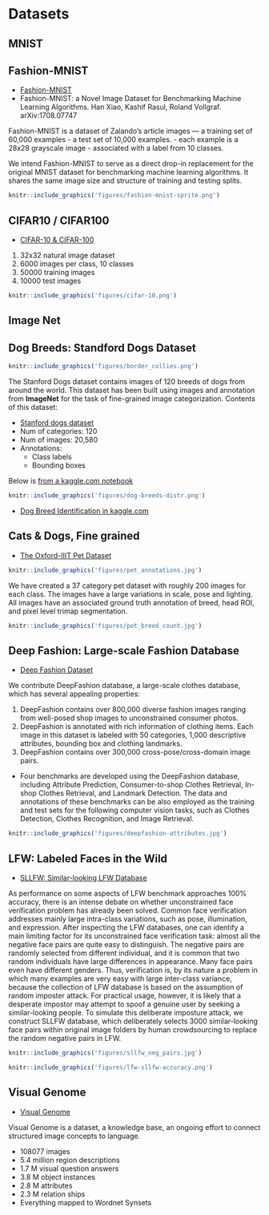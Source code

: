 # Datasets


## MNIST


## Fashion-MNIST

* [Fashion-MNIST](https://github.com/zalandoresearch/fashion-mnist)
* Fashion-MNIST: a Novel Image Dataset for Benchmarking Machine Learning Algorithms. Han Xiao, Kashif Rasul, Roland Vollgraf. arXiv:1708.07747

Fashion-MNIST is a dataset of Zalando's article images
    — a training set of 60,000 examples 
    - a test set of 10,000 examples. 
    - each example is a 28x28 grayscale image
    - associated with a label from 10 classes. 
    
We intend Fashion-MNIST to serve as a direct drop-in replacement for the original MNIST dataset for benchmarking machine learning algorithms. It shares the same image size and structure of training and testing splits.

```r
knitr::include_graphics('figures/fashion-mnist-sprite.png')
```

## CIFAR10 / CIFAR100 

* [CIFAR-10 & CIFAR-100](http://www.cs.utoronto.ca/~kriz/cifar.html)

1. 32x32 natural image dataset
1. 6000 images per class, 10 classes
1. 50000 training images
1. 10000 test images

```r
knitr::include_graphics('figures/cifar-10.png')
```


## Image Net

## Dog Breeds: Standford Dogs Dataset

```r
knitr::include_graphics('figures/border_collies.png')
```


The Stanford Dogs dataset contains images of 120 breeds of dogs from around the world. This dataset has been built using images and annotation from **ImageNet** for the task of fine-grained image categorization. Contents of this dataset:

- [Stanford dogs dataset](http://vision.stanford.edu/aditya86/ImageNetDogs/)
- Num of categories: 120
- Num of images: 20,580
- Annotations: 
    - Class labels
    - Bounding boxes

Below is [from a kaggle.com notebook](https://www.kaggle.com/wakamezake/dog-breed-chainer-tutorial)
```r
knitr::include_graphics('figures/dog-breeds-distr.png')
```

* [Dog Breed Identification in kaggle.com](https://www.kaggle.com/c/dog-breed-identification)






## Cats & Dogs, Fine grained

* [The Oxford-IIIT Pet Dataset](http://www.robots.ox.ac.uk/~vgg/data/pets/)

```r
knitr::include_graphics('figures/pet_annotations.jpg')
```

We have created a 37 category pet dataset with roughly 200 images for each class. The images have a large variations in scale, pose and lighting. All images have an associated ground truth annotation of breed, head ROI, and pixel level trimap segmentation. 

```r
knitr::include_graphics('figures/pet_breed_count.jpg')
```



## Deep Fashion: Large-scale Fashion Database

* [Deep Fashion Dataset](http://mmlab.ie.cuhk.edu.hk/projects/DeepFashion.html)

We contribute DeepFashion database, a large-scale clothes database, which has several appealing properties:

1. DeepFashion contains over 800,000 diverse fashion images ranging from well-posed shop images to unconstrained consumer photos.
1. DeepFashion is annotated with rich information of clothing items. Each image in this dataset is labeled with 50 categories, 1,000 descriptive attributes, bounding box and clothing landmarks.
1. DeepFashion contains over 300,000 cross-pose/cross-domain image pairs.

- Four benchmarks are developed using the DeepFashion database, including Attribute Prediction, Consumer-to-shop Clothes Retrieval, In-shop Clothes Retrieval, and Landmark Detection. The data and annotations of these benchmarks can be also employed as the training and test sets for the following computer vision tasks, such as Clothes Detection, Clothes Recognition, and Image Retrieval. 


```r
knitr::include_graphics('figures/deepfashion-attributes.jpg')
```



## LFW: Labeled Faces in the Wild

* [SLLFW: Similar-looking LFW Database](http://www.whdeng.cn/SLLFW/index.html)

As performance on some aspects of LFW benchmark approaches 100% accuracy, there is an intense debate on whether unconstrained face verification problem has already been solved. Common face verification addresses mainly large intra-class variations, such as pose, illumination, and expression. After inspecting the LFW databases, one can identify a main limiting factor for its unconstrained face verification task: almost all the negative face pairs are quite easy to distinguish. The negative pairs are randomly selected from different individual, and it is common that two random individuals have large differences in appearance. Many face pairs even have different genders. Thus, verification is, by its nature a problem in which many examples are very easy with large inter-class variance, because the collection of LFW database is based on the assumption of random imposter attack. For practical usage, however, it is likely that a desperate impostor may attempt to spoof a genuine user by seeking a similar-looking people. To simulate this deliberate imposture attack, we construct SLLFW database, which deliberately selects 3000 similar-looking face pairs within original image folders by human crowdsourcing to replace the random negative pairs in LFW.

```r
knitr::include_graphics('figures/sllfw_neg_pairs.jpg')
```

```r
knitr::include_graphics('figures/lfw-sllfw-accuracy.png')
```



## Visual Genome

* [Visual Genome](https://visualgenome.org/)

Visual Genome is a dataset, a knowledge base, an ongoing effort to connect structured image concepts to language.

- 108077 images
- 5.4 million region descriptions
- 1.7 M visual question answers
- 3.8 M object instances
- 2.8 M attributes
- 2.3 M relation ships
- Everything mapped to Wordnet Synsets
